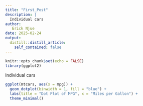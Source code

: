 ```yaml
---
title: "First_Post"
description: |
  Individual cars
author:
   Erick Njue
date: 2025-02-24
output:
  distill::distill_article:
    self_contained: false
---
```



```r
knitr::opts_chunk$set(echo = FALSE)
library(ggplot2)
```

Individual cars

```r
ggplot(mtcars, aes(x = mpg)) +
  geom_dotplot(binwidth = 1, fill = "blue") +
  labs(title = "Dot Plot of MPG", x = "Miles per Gallon") +
  theme_minimal()
```




